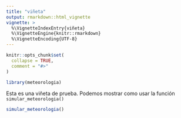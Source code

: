 ```yaml
---
title: "viñeta"
output: rmarkdown::html_vignette
vignette: >
  %\VignetteIndexEntry{viñeta}
  %\VignetteEngine{knitr::rmarkdown}
  %\VignetteEncoding{UTF-8}
---
```


```r
knitr::opts_chunk$set(
  collapse = TRUE,
  comment = "#>"
)
```

```r
library(meteorologia)
```
Esta es una viñeta de prueba. Podemos mostrar como usar la función `simular_meteorologia()`
```r
simular_meteorologia()
```
